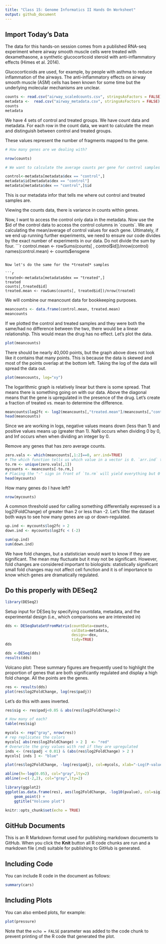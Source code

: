 ```yaml
---
title: "Class 15: Genome Informatics II Hands On Worksheet"
output: github_document
---
```

## Import Today's Data

The data for this hands-on session comes from a published RNA-seq experiment where airway smooth muscle cells were treated with dexamethasone, a synthetic glucocorticoid steroid with anti-inflammatory effects (Himes et al. 2014).

Glucocorticoids are used, for example, by people with asthma to reduce inflammation of the airways. The anti-inflammatory effects on airway smooth muscle (ASM) cells has been known for some time but the underlying molecular mechanisms are unclear.

```r
counts <- read.csv("airway_scaledcounts.csv", stringsAsFactors = FALSE)
metadata <-  read.csv("airway_metadata.csv", stringsAsFactors = FALSE)
counts
metadata
```

We have 4 sets of control and treated groups. We have count data and metadata. For each row in the count data, we want to calculate the mean and distinguish between control and treated groups.

These values represent the number of fragments mapped to the gene.

```r
# How many genes are we dealing with?

nrow(counts)
```

```r
# We want to calculate the average counts per gene for control samples and for the drug. We will then compare these calues to see if there is a difference overall between control and treated samplesfor a given gene.

control<-metadata[metadata$dex == "control",]
metadata$id[metadata$dex == "control"]
metadata[metadata$dex == "control",]$id
```
This is our metadata infor that tells me where out control and treated samples are.

Viewing the counts data, there is variance in counts within genes.

Now, I want to access the control only data in the metadata. Now use the $id of the control data to access the control columns in `counts`. We are calculating the mean/average of control values for each gene. Ultimately, if we end up running further experiments, we need to ensure our code divides by the exact number of experiments in our data. Do not divide the sum by four.
```r
control.mean <- rowSums(counts[ , control$id])/nrow(control)
names(control.mean) <- counts$ensgene
```

Now let's do the same for the *treated* samples

```r
treated<-metadata[metadata$dex == "treated",]
treated
counts[,treated$id]
treated.mean <- rowSums(counts[, treated$id])/nrow(treated)

```

We will combine our meancount data for bookkeeping purposes.

```r
meancounts <- data.frame(control.mean, treated.mean)
meancounts
```

If we plotted the control and treated samples and they were both the same/had no difference between the two, there would be a linear relationship. This would mean the drug has no effect. Let's plot the data.

```r
plot(meancounts)
```

There should be nearly 40,000 points, but the graph above does not look like it contains that many points. This is because the data is skewed and most of the points overlap at the bottom left. Taking the log of the data will spread the data out. 

```r
plot(meancounts, log="xy")
```

The logarithmic graph is relatively linear but there is some spread. That means there is something going on with our data. Above the diagonal means that the gene is upregulated in the presence of the drug. Let's create a fraction of treated vs. mean to determine the difference.

```r
meancounts$log2fc <- log2(meancounts[,"treated.mean"]/meancounts[,"control.mean"])
head(meancounts)
```

Since we are working in logs, negative values means down (less than 1) and positive values means up (greater than 1). NaN occurs when dividing 0 by 0, and Inf occurs when when dividing an integer by 0.

Remove any genes that has zero average counts.

```r
zero.vals <- which(meancounts[,1:2]==0, arr.ind=TRUE)
# The which function tells us which value in a vector is 0. `arr.ind` tells us where the 0s occur (row and col).
to.rm <- unique(zero.vals[,1])
mycounts <- meancounts[-to.rm,]
# Placing the "-" sign in front of `to.rm` will yield everything but 0 values
head(mycounts)
```

How many genes do I have left?

```r
nrow(mycounts)
```

A common threshold used for calling something differentially expressed is a log2(FoldChange) of greater than 2 or less than -2. Let’s filter the dataset both ways to see how many genes are up or down-regulated.
```r
up.ind <- mycounts$log2fc > 2
down.ind <- mycounts$log2fc < (-2)
```

```r
sum(up.ind)
sum(down.ind)
```

We have fold changes, but a statistician would want to know if they are significant. The mean may fluctuate but it may not be significant. However, fold changes are considered important to biologists: statistically significant small fold changes may not affect cell function and it is of importance to know which genes are dramatically regulated.

## Do this properly with DESeq2

```r
library(DESeq2)
```

Setup input for DESeq by specifying countdata, metadata, and the experimental design (i.e., which comparisons we are interested in)

```r
dds <- DESeqDataSetFromMatrix(countData=counts, 
                              colData=metadata, 
                              design=~dex, 
                              tidy=TRUE)
dds
```

```r
dds <-DESeq(dds)
results(dds)
```

Volcano plot: These summary figures are frequently used to highlight the proportion of genes that are both significantly regulated and display a high fold change. All the points are the genes.

```r
res <- results(dds)
plot(res$log2FoldChange, log(res$padj))
```

Let's do this with axes inverted.

```r
res$sig <- res$padj<0.05 & abs(res$log2FoldChange)>2

# How many of each?
table(res$sig)
```


```r
mycols <- rep("gray", nrow(res))
# rep replicates the colors
mycols[ abs(res$log2FoldChange) > 2 ]  <- "red" 
# Overwrite the grey values with red if they are upregulated
inds <- (res$padj < 0.01) & (abs(res$log2FoldChange) > 2 )
mycols[ inds ] <- "blue"
```


```r
plot(res$log2FoldChange, -log(res$padj), col=mycols, xlab="-Log(P-value)", ylab="Log2(FoldChange)")

abline(h=-log(0.05), col="gray",lty=2)
abline(v=c(-2,2), col="gray",lty=2)
```

```r
library(ggplot2)
ggplot(as.data.frame(res), aes(log2FoldChange, -log10(pvalue), col=sig)) + 
    geom_point() + 
    ggtitle("Volcano plot")
```






```r
knitr::opts_chunk$set(echo = TRUE)
```

## GitHub Documents

This is an R Markdown format used for publishing markdown documents to GitHub. When you click the **Knit** button all R code chunks are run and a markdown file (.md) suitable for publishing to GitHub is generated.

## Including Code

You can include R code in the document as follows:

```r
summary(cars)
```

## Including Plots

You can also embed plots, for example:

```r
plot(pressure)
```

Note that the `echo = FALSE` parameter was added to the code chunk to prevent printing of the R code that generated the plot.
